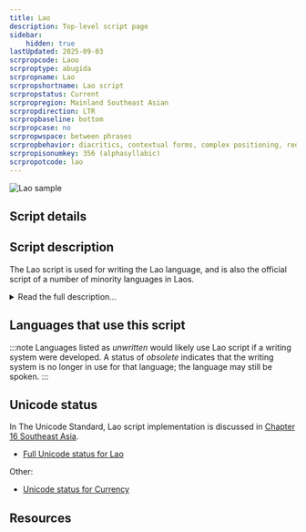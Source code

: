 ```yaml
---
title: Lao
description: Top-level script page
sidebar:
    hidden: true
lastUpdated: 2025-09-03
scrpropcode: Laoo
scrproptype: abugida
scrpropname: Lao
scrpropshortname: Lao script
scrpropstatus: Current
scrpropregion: Mainland Southeast Asian
scrpropdirection: LTR
scrpropbaseline: bottom
scrpropcase: no
scrpropwspace: between phrases
scrpropbehavior: diacritics, contextual forms, complex positioning, reordering, split graphs, required ligatures
scrpropisonumkey: 356 (alphasyllabic)
scrpropotcode: lao
---
```



![Lao sample](../images/laoo-sample.png "aysomphone, Flickr, 2007. See Use and History subject area.")

## Script details

<ScriptDetails />

## Script description

The Lao script is used for writing the Lao language, and is also the official script of a number of minority languages in Laos.

<details>
<summary>Read the full description...</summary>The Lao language is closely related to Thai; there is a considerable Lao-speaking population in Thailand who write their language with the Thai script. However, the Lao script underwent a number of reforms which caused significant divergence from the Thai script. When the communist Pathet Lao overthrew the Lao government in 1975, they implemented a final spelling reform which simplified and standardized the script.

There are 27 consonant letters in the Lao script. Many consonant letters are pronounced differently at the beginning and at the end of a syllable. However, not all consonant sounds or letters can occur at the end of a syllable.

Linguists do not agree as to whether there are five or six tones in the Lao language; it may vary by dialect. The system for representing tone (illustrated below) is fairly complex. Consonant letters are divided into three tone classes. There are four tone marks, two of which are in common use. The class of consonant, the type of syllable (open or closed), vowel length, and the tone marker all combine to represent the tone of a syllable. Closed syllables do not carry a tone marker, but open syllables may. Tone can also be changed by ligating a consonant to a special (silent) letter.

[comment]: # ( ![unknown image](../images/laoo-LaoTones.png.jpg) )

Consonants carry an inherent [a] vowel, which can be modified by means of vowel signs written above, below, alongside or 'around' (in more than one position) the consonant. Long vowels are represented by seven vowel letters. Some short vowels are represented by adding a 'short' marker to the long vowel symbol, and others with a different symbol, often related in form to the long vowel symbol. Vowels are not written at the start of a syllable, although they can be the first _sound_ in a syllable. In these cases, the symbol for a glottal stop is used as a base onto which the vowel letter can join.

Lao consonant letters are given names consisting of the consonant's sound (in initial position), followed by the sound 'aw', and a second arbitrary word, normally the name of an animal or common object beginning with the sound in question. These names help to associate between letters representing the same sound. For example, there are two letters representing [s], one called 'saw seua' (_seua_ meaning tiger) and the other called 'saw sang' (_sang_ meaning elephant).

Lao has its own set of digits from 0-9. Some Latin punctuation is used in modern writing, in particular ! ? ( ) ... Quotation marks may be in either "" or «» style. Spaces are used at the end of clauses or sentences, but not to break words.  There are also Lao symbols equivalent to the English abbreviation 'etc.', to indicate repetition of a letter or word, and to indicate omission of a word.

Please note that, although orthographically the Lao script does exhibit reordering behaviour, that reordering is not typically reflected in software implementations. See [Reordering and Data Storage Order](https://scriptsource.org/entry/l5bvp27v3r) for more details of this.
</details>

## Languages that use this script

:::note
Languages listed as _unwritten_ would likely use Lao script if a writing system were developed. A status of _obsolete_ indicates that the writing system is no longer in use for that language; the language may still be spoken.
:::

<WsList script='Laoo' wsMax='5' />

## Unicode status

In The Unicode Standard, Lao script implementation is discussed in [Chapter 16 Southeast Asia](http://www.unicode.org/versions/latest/ch16.pdf).

- [Full Unicode status for Lao](/scrlang/unicode/laoo-unicode)

Other:

- [Unicode status for Currency](/scrlang/unicode/x-currency-unicode)


## Resources

<ScriptResources detailSummary='seemore' />

